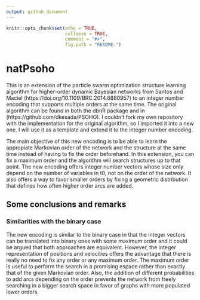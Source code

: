 ```yaml
---
output: github_document
---
```


```r
knitr::opts_chunk$set(echo = TRUE, 
                      collapse = TRUE, 
                      comment = "#>",
                      fig.path = "README-")
```

# natPsoho

This is an extension of the particle swarm optimization structure learning algorithm for higher-order dynamic Bayesian networks from Santos and Maciel (https://doi.org/10.1109/BRC.2014.6880957) to an integer number encoding that supports multiple orders at the same time. The original algorithm can be found in both the dbnR package and in (https://github.com/dkesada/PSOHO). I couldn't fork my own repository with the implementation for the original algorithm, so I imported it into a new one. I will use it as a template and extend it to the integer number encoding.

The main objective of this new encoding is to be able to learn the appropiate Markovian order of the network and the structure at the same time instead of having to fix the order beforehand. In this extension, you can fix a maximum order and the algorithm will search structures up to that point. The new encoding offers integer number vectors whose size only depend on the number of variables in t0, not on the order of the network. It also offers a way to favor smaller orders by fixing a geometric distribution that defines how often higher order arcs are added.

## Some conclusions and remarks

### Similarities with the binary case

The new encoding is similar to the binary case in that the integer vectors can be translated into binary ones with some maximum order and it could be argued that both approaches are equivalent. However, the integer representation of positions and velocities offers the advantage that there is really no need to fix any order or any maximum order. The maximum order is useful to perform the search in a promising espace rather than exactly that of the given Markovian order. Also, the addition of different probabilities to add arcs depending on the order prevents the network from freely searching in a bigger search space in favor of graphs with more populated lower orders.